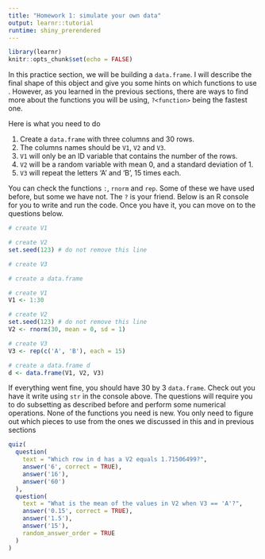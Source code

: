 ```yaml
---
title: "Homework 1: simulate your own data"
output: learnr::tutorial
runtime: shiny_prerendered
---
```


```r
library(learnr)
knitr::opts_chunk$set(echo = FALSE)
```

In this practice section, we will be building a `data.frame`. I will describe 
the final shape of this object and give you some hints on which functions to use
. However, as you learned in the previous sections, there are ways to find more
about the functions you will be using, `?<function>` being the fastest one.

Here is what you need to do

1. Create a `data.frame` with three columns and 30 rows.
2. The columns names should be `V1`, `V2` and `V3`.
3. `V1` will only be an ID variable that contains the number of the rows.
4. `V2` will be a random variable with mean 0, and a standard deviation of 1.
5. `V3` will repeat the letters 'A' and 'B', 15 times each.

You can check the functions `:`, `rnorm` and `rep`. Some of these we have used 
before, but some we have not. The `?` is your friend. Below is an R console for
you to write and run the code. Once you have it, you can move on to the 
questions below.

```r
# create V1

# create V2
set.seed(123) # do not remove this line

# create V3

# create a data.frame
```

```r
# create V1
V1 <- 1:30

# create V2
set.seed(123) # do not remove this line
V2 <- rnorm(30, mean = 0, sd = 1)

# create V3
V3 <- rep(c('A', 'B'), each = 15)

# create a data.frame d
d <- data.frame(V1, V2, V3)
```

If everything went fine, you should have 30 by 3 `data.frame`. Check out you
have it write using `str` in the console above. The questions will require you
to do subsetting as described before and perform some numerical operations. None
of the functions you need is new. You only need to figure out which pieces to 
use from the ones we discussed in this and in previous sections

```r
quiz(
  question(
    text = "Which row in d has a V2 equals 1.71506499?",
    answer('6', correct = TRUE),
    answer('16'),
    answer('60')
  ),
  question(
    text = "What is the mean of the values in V2 when V3 == 'A'?",
    answer('0.15', correct = TRUE),
    answer('1.5'),
    answer('15'),
    random_answer_order = TRUE
  )
)
```

